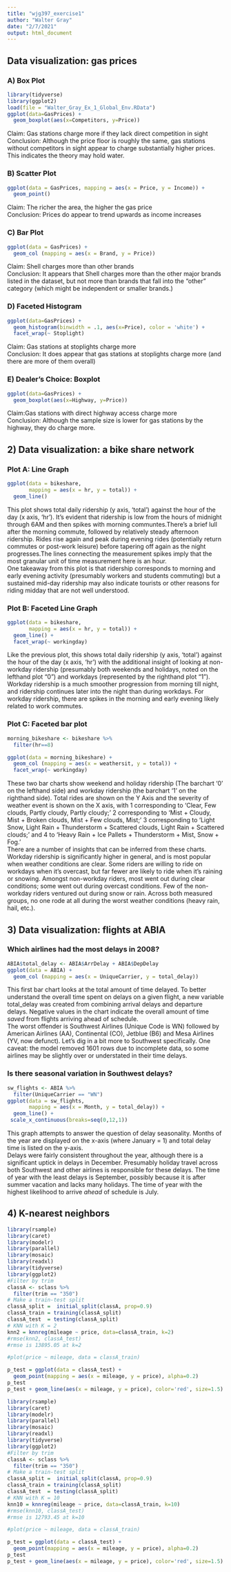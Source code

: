 ```yaml
---
title: "wjg397_exercise1"
author: "Walter Gray"
date: "2/7/2021"
output: html_document
---
```

## Data visualization: gas prices

### A) Box Plot  
```r
library(tidyverse)
library(ggplot2)
load(file = "Walter_Gray_Ex_1_Global_Env.RData")
ggplot(data=GasPrices) + 
  geom_boxplot(aes(x=Competitors, y=Price))
```  

Claim: Gas stations charge more if they lack direct competition in sight  
Conclusion: Although the price floor is roughly the same, gas stations without competitors in sight appear to charge substantially higher prices. This indicates the theory may hold water.

### B) Scatter Plot  
```r
ggplot(data = GasPrices, mapping = aes(x = Price, y = Income)) + 
  geom_point()
```  

Claim: The richer the area, the higher the gas price  
Conclusion: Prices do appear to trend upwards as income increases


### C) Bar Plot  
```r
ggplot(data = GasPrices) +
  geom_col (mapping = aes(x = Brand, y = Price)) 
```

Claim: Shell charges more than other brands  
Conclusion: It appears that Shell charges more than the other major brands listed in the dataset, but not more than brands that fall into the "other" category (which might be independent or smaller brands.)

### D) Faceted Histogram
```r
ggplot(data=GasPrices) + 
  geom_histogram(binwidth = .1, aes(x=Price), color = 'white') +
  facet_wrap(~ Stoplight)
```

Claim: Gas stations at stoplights charge more  
Conclusion: It does appear that gas stations at stoplights charge more (and there are more of them overall)

### E) Dealer's Choice: Boxplot
```r
ggplot(data=GasPrices) + 
  geom_boxplot(aes(x=Highway, y=Price))
```

Claim:Gas stations with direct highway access charge more  
Conclusion: Although the sample size is lower for gas stations by the highway, they do charge more.

## 2) Data visualization: a bike share network

### Plot A: Line Graph

```r
ggplot(data = bikeshare, 
       mapping = aes(x = hr, y = total)) +
  geom_line()
```

This plot shows total daily ridership (y axis, 'total') against the hour of the day (x axis, 'hr'). It's evident that ridership is low from the hours of midnight through 6AM and then spikes with morning communtes.There's a brief lull after the morning commute, followed by relatively steady afternoon ridership. Rides rise again and peak during evening rides (potentially return commutes or post-work leisure) before tapering off again as the night progresses.The lines connecting the measurement spikes imply that the most granular unit of time measurement here is an hour.  
One takeaway from this plot is that ridership corresponds to morning and early evening activity (presumably workers and students commuting) but a sustained mid-day ridership may also indicate tourists or other reasons for riding midday that are not well understood. 

### Plot B: Faceted Line Graph

```r
ggplot(data = bikeshare, 
       mapping = aes(x = hr, y = total)) +
  geom_line() +
  facet_wrap(~ workingday)
```

Like the previous plot, this shows total daily ridership (y axis, 'total') against the hour of the day (x axis, 'hr') with the additional insight of looking at non-workday ridership (presumably both weekends and holidays, noted on the lefthand plot "0") and workdays (represented by the righthand plot "1").  
Workday ridership is a much smoother progression from morning till night, and ridership continues later into the night than during workdays. For workday ridership, there are spikes in the morning and early evening likely related to work commutes. 

### Plot C: Faceted bar plot

```r
morning_bikeshare <- bikeshare %>%
  filter(hr==8)

ggplot(data = morning_bikeshare) +
  geom_col (mapping = aes(x = weathersit, y = total)) +
  facet_wrap(~ workingday)
```

These two bar charts show weekend and holiday ridership (The barchart '0' on the lefthand side) and workday ridership (the barchart '1' on the righthand side). Total rides are shown on the Y Axis and the severity of weather event is shown on the X axis, with 1 corresponding to 'Clear, Few clouds, Partly cloudy, Partly cloudy;' 2 corresponding to 'Mist + Cloudy, Mist + Broken clouds, Mist + Few clouds, Mist;' 3 corresponding to 'Light Snow, Light Rain + Thunderstorm + Scattered clouds, Light Rain + Scattered clouds;' and 4 to 'Heavy Rain + Ice Pallets + Thunderstorm + Mist, Snow + Fog.'  
There are a number of insights that can be inferred from these charts. Workday ridership is significantly higher in general, and is most popular when weather conditions are clear. Some riders are willing to ride on workdays when it's overcast, but far fewer are likely to ride when it's raining or snowing. Amongst non-workday riders, most went out during clear conditions; some went out during overcast conditions. Few of the non-workday riders ventured out during snow or rain. Across both measured groups, no one rode at all during the worst weather conditions (heavy rain, hail, etc.).

## 3) Data visualization: flights at ABIA

### Which airlines had the most delays in 2008?

```r
ABIA$total_delay <- ABIA$ArrDelay + ABIA$DepDelay
ggplot(data = ABIA) +
  geom_col (mapping = aes(x = UniqueCarrier, y = total_delay)) 
```

This first bar chart looks at the total amount of time delayed. To better understand the overall time spent on delays on a given flight, a new variable total_delay was created from combining arrival delays and departure delays. Negative values in the chart indicate the overall amount of time _saved_ from flights arriving ahead of schedule.  
The worst offender is Southwest Airlines (Unique Code is WN) followed by American Airlines (AA), Continental (CO), Jetblue (B6) and Mesa Airlines (YV, now defunct). Let's dig in a bit more to Southwest specifically. One caveat: the model removed 1601 rows due to incomplete data, so some airlines may be slightly over or understated in their time delays. 

### Is there seasonal variation in Southwest delays? 
```r
sw_flights <- ABIA %>% 
  filter(UniqueCarrier == "WN")
ggplot(data = sw_flights, 
       mapping = aes(x = Month, y = total_delay)) +
  geom_line() +
 scale_x_continuous(breaks=seq(0,12,1))
```

This graph attempts to answer the question of delay seasonality. Months of the year are displayed on the x-axis (where January = 1) and total delay time is listed on the y-axis.  
Delays were fairly consistent throughout the year, although there is a significant uptick in delays in December. Presumably holiday travel across both Southwest and other airlines is responsible for these delays. The time of year with the least delays is September, possibly because it is after summer vacation and lacks many holidays. The time of year with the highest likelihood to arrive _ahead_ of schedule is July. 

## 4) K-nearest neighbors
```r
library(rsample)  
library(caret)
library(modelr)
library(parallel)
library(mosaic)
library(readxl)
library(tidyverse)
library(ggplot2)
#Filter by trim
classA <- sclass %>% 
  filter(trim == "350")
# Make a train-test split
classA_split =  initial_split(classA, prop=0.9)
classA_train = training(classA_split)
classA_test  = testing(classA_split)
# KNN with K = 2
knn2 = knnreg(mileage ~ price, data=classA_train, k=2)
#rmse(knn2, classA_test)
#rmse is 13895.05 at k=2

#plot(price ~ mileage, data = classA_train)

p_test = ggplot(data = classA_test) + 
  geom_point(mapping = aes(x = mileage, y = price), alpha=0.2)
p_test
p_test + geom_line(aes(x = mileage, y = price), color='red', size=1.5)
```
```r
library(rsample)  
library(caret)
library(modelr)
library(parallel)
library(mosaic)
library(readxl)
library(tidyverse)
library(ggplot2)
#Filter by trim
classA <- sclass %>% 
  filter(trim == "350")
# Make a train-test split
classA_split =  initial_split(classA, prop=0.9)
classA_train = training(classA_split)
classA_test  = testing(classA_split)
# KNN with K = 10
knn10 = knnreg(mileage ~ price, data=classA_train, k=10)
#rmse(knn10, classA_test)
#rmse is 12793.45 at k=10

#plot(price ~ mileage, data = classA_train)

p_test = ggplot(data = classA_test) + 
  geom_point(mapping = aes(x = mileage, y = price), alpha=0.2)
p_test
p_test + geom_line(aes(x = mileage, y = price), color='red', size=1.5)
```
```r

```

